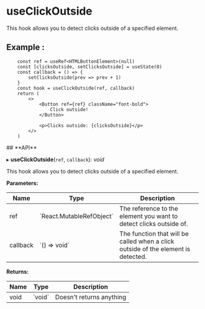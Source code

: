 


<Meta of={useClickOutside} />




# **useClickOutside**

This hook allows you to detect clicks outside of a specified element.




## **Example** :

```tsx
	const ref = useRef<HTMLButtonElement>(null)
	const [clicksOutside, setClicksOutside] = useState(0)
	const callback = () => {
		setClicksOutside(prev => prev + 1)
	}
	const hook = useClickOutside(ref, callback)
	return (
		<>
			<Button ref={ref} className="font-bold">
				Click outside!
			</Button>

			<p>Clicks outside: {clicksOutside}</p>
		</>
	)
```



<Canvas of={useClickOutside.Example} preview/>
## **API**

 ▸ **useClickOutside**(`ref`, `callback`): *void*


This hook allows you to detect clicks outside of a specified element.

**Parameters:**	


<table>

<thead>
<tr>
<th> Name </th>
<th> Type </th>
<th> Description </th>
</tr>
</thead>
<tbody>
<tr>
<td> ref </td>
<td> `React.MutableRefObject<HTMLElement>` </td>
<td> The reference to the element you want to detect clicks outside of. </td>
</tr>
<tr>
<td> callback </td>
<td> `() => void` </td>
<td> The function that will be called when a click outside of the element is detected. </td>
</tr>
</tbody>
</table>

**Returns:** 

<table>

<thead>
<tr>
<th> Name </th>
<th> Type </th>
<th> Description </th>
</tr>
</thead>
<tbody>
<tr>
<td> void </td>
<td> `void` </td>
<td> Doesn't returns anything  </td>
</tr>
</tbody>

</table>
<Controls/>


